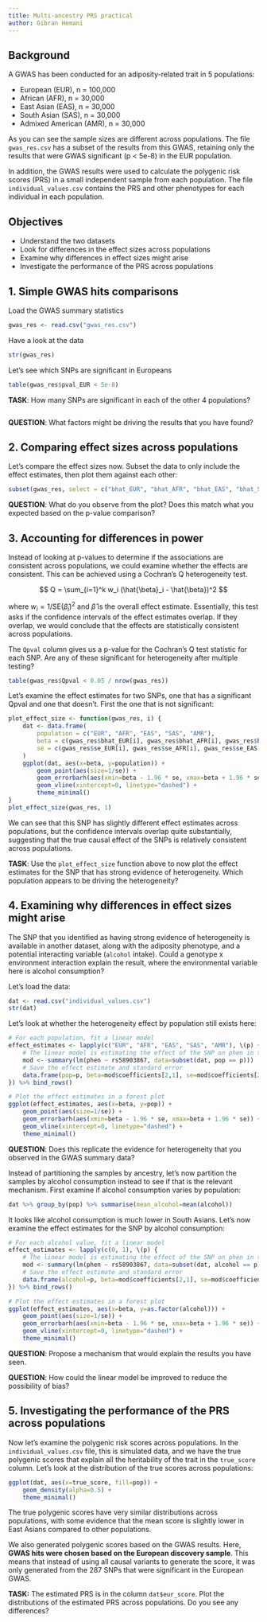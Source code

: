 ```yaml
---
title: Multi-ancestry PRS practical
author: Gibran Hemani
---
```


## Background

A GWAS has been conducted for an adiposity-related trait in 5 populations:

- European (EUR), n = 100,000
- African (AFR), n = 30,000
- East Asian (EAS), n = 30,000
- South Asian (SAS), n = 30,000
- Admixed American (AMR), n = 30,000

As you can see the sample sizes are different across populations. The file `gwas_res.csv` has a subset of the results from this GWAS, retaining only the results that were GWAS significant (p < 5e-8) in the EUR population.

In addition, the GWAS results were used to calculate the polygenic risk scores (PRS) in a small independent sample from each population. The file `individual_values.csv` contains the PRS and other phenotypes for each individual in each population.


## Objectives

- Understand the two datasets
- Look for differences in the effect sizes across populations
- Examine why differences in effect sizes might arise
- Investigate the performance of the PRS across populations


## 1. Simple GWAS hits comparisons

Load the GWAS summary statistics

```r
gwas_res <- read.csv("gwas_res.csv")
```

Have a look at the data

```r
str(gwas_res)
```

Let's see which SNPs are significant in Europeans

```r
table(gwas_res$pval_EUR < 5e-8)
```

**TASK**: How many SNPs are significant in each of the other 4 populations?

```r

```

**QUESTION**: What factors might be driving the results that you have found?


## 2. Comparing effect sizes across populations

Let's compare the effect sizes now. Subset the data to only include the effect estimates, then plot them against each other:

```r
subset(gwas_res, select = c("bhat_EUR", "bhat_AFR", "bhat_EAS", "bhat_SAS", "bhat_AMR")) |> pairs()
```

**QUESTION**: What do you observe from the plot? Does this match what you expected based on the p-value comparison?

## 3. Accounting for differences in power

Instead of looking at p-values to determine if the associations are consistent across populations, we could examine whether the effects are consistent. This can be achieved using a Cochran's Q heterogeneity test.

$$
Q = \sum_{i=1}^k w_i (\hat{\beta}_i - \hat{\beta})^2
$$

where $w_i = 1 / \text{SE}(\hat{\beta}_i)^2$ and $\hat{\beta}$ is the overall effect estimate. Essentially, this test asks if the confidence intervals of the effect estimates overlap. If they overlap, we would conclude that the effects are statistically consistent across populations.

The `Qpval` column gives us a p-value for the Cochran's Q test statistic for each SNP. Are any of these significant for heterogeneity after multiple testing?

```r
table(gwas_res$Qpval < 0.05 / nrow(gwas_res))
```

Let's examine the effect estimates for two SNPs, one that has a significant Qpval and one that doesn't. First the one that is not significant:

```r
plot_effect_size <- function(gwas_res, i) {
    dat <- data.frame(
        population = c("EUR", "AFR", "EAS", "SAS", "AMR"),
        beta = c(gwas_res$bhat_EUR[i], gwas_res$bhat_AFR[i], gwas_res$bhat_EAS[i], gwas_res$bhat_SAS[i], gwas_res$bhat_AMR[i]),
        se = c(gwas_res$se_EUR[i], gwas_res$se_AFR[i], gwas_res$se_EAS[i], gwas_res$se_SAS[i], gwas_res$se_AMR[i])
    )
    ggplot(dat, aes(x=beta, y=population)) +
        geom_point(aes(size=1/se)) +
        geom_errorbarh(aes(xmin=beta - 1.96 * se, xmax=beta + 1.96 * se)) +
        geom_vline(xintercept=0, linetype="dashed") +
        theme_minimal()
}
plot_effect_size(gwas_res, 1)
```

We can see that this SNP has slightly different effect estimates across populations, but the confidence intervals overlap quite substantially, suggesting that the true causal effect of the SNPs is relatively consistent across populations.

**TASK**: Use the `plot_effect_size` function above to now plot the effect estimates for the SNP that has strong evidence of heterogeneity. Which population appears to be driving the heterogeneity?


## 4. Examining why differences in effect sizes might arise

The SNP that you identified as having strong evidence of heterogeneity is available in another dataset, along with the adiposity phenotype, and a potential interacting variable (`alcohol` intake). Could a genotype x environment interaction explain the result, where the environmental variable here is alcohol consumption?

Let's load the data:

```r
dat <- read.csv("individual_values.csv")
str(dat)
```

Let's look at whether the heterogeneity effect by population still exists here:

```r
# For each population, fit a linear model
effect_estimates <- lapply(c("EUR", "AFR", "EAS", "SAS", "AMR"), \(p) {
    # The linear model is estimating the effect of the SNP on phen in that subgroup
    mod <- summary(lm(phen ~ rs58903867, data=subset(dat, pop == p)))
    # Save the effect estimate and standard error
    data.frame(pop=p, beta=mod$coefficients[2,1], se=mod$coefficients[2,2])
}) %>% bind_rows()

# Plot the effect estimates in a forest plot
ggplot(effect_estimates, aes(x=beta, y=pop)) +
    geom_point(aes(size=1/se)) +
    geom_errorbarh(aes(xmin=beta - 1.96 * se, xmax=beta + 1.96 * se)) +
    geom_vline(xintercept=0, linetype="dashed") +
    theme_minimal()
```

**QUESTION**: Does this replicate the evidence for heterogeneity that you observed in the GWAS summary data?

Instead of partitioning the samples by ancestry, let's now partition the samples by alcohol consumption instead to see if that is the relevant mechanism. First examine if alcohol consumption varies by population:

```r
dat %>% group_by(pop) %>% summarise(mean_alcohol=mean(alcohol))
```

It looks like alcohol consumption is much lower in South Asians. Let's now examine the effect estimates for the SNP by alcohol consumption:


```r
# For each alcohol value, fit a linear model
effect_estimates <- lapply(c(0, 1), \(p) {
    # The linear model is estimating the effect of the SNP on phen in that subgroup
    mod <- summary(lm(phen ~ rs58903867, data=subset(dat, alcohol == p)))
    # Save the effect estimate and standard error
    data.frame(alcohol=p, beta=mod$coefficients[2,1], se=mod$coefficients[2,2])
}) %>% bind_rows()

# Plot the effect estimates in a forest plot
ggplot(effect_estimates, aes(x=beta, y=as.factor(alcohol))) +
    geom_point(aes(size=1/se)) +
    geom_errorbarh(aes(xmin=beta - 1.96 * se, xmax=beta + 1.96 * se)) +
    geom_vline(xintercept=0, linetype="dashed") +
    theme_minimal()
```


**QUESTION**: Propose a mechanism that would explain the results you have seen.


**QUESTION**: How could the linear model be improved to reduce the possibility of bias?


## 5. Investigating the performance of the PRS across populations

Now let's examine the polygenic risk scores across populations. In the `individual_values.csv` file, this is simulated data, and we have the true polygenic scores that explain all the heritability of the trait in the `true_score` column. Let's look at the distribution of the true scores across populations:

```r
ggplot(dat, aes(x=true_score, fill=pop)) +
    geom_density(alpha=0.5) +
    theme_minimal()
```

The true polygenic scores have very similar distributions across populations, with some evidence that the mean score is slightly lower in East Asians compared to other populations.

We also generated polygenic scores based on the GWAS results. Here, **GWAS hits were chosen based on the European discovery sample**. This means that instead of using all causal variants to generate the score, it was only generated from the 287 SNPs that were significant in the European GWAS.

**TASK:** The estimated PRS is in the column `dat$eur_score`. Plot the distributions of the estimated PRS across populations. Do you see any differences?

